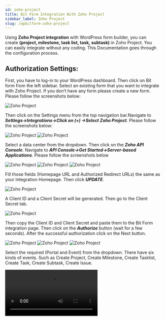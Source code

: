 ```yaml
---
id: zoho-project
title: Bit Form Integration With Zoho Project 
sidebar_label: Zoho Project
slug: /wpbitform-zoho-project
---
```




Using **Zoho Project integration** with WordPress form builder, you can create **(project, milestone, task list, task, subtask)** in Zoho Project. You can easily integrate without any coding. This Documentation goes through the configuration process. 


## Authorization Settings:

First, you have to log-in to your WordPress dashboard. Then click on Bit form from the left sidebar. Select an existing form that you want to integrate with Zoho Project. If you don’t have any form please create a new form. Please follow the screenshots below:

<Image src="Zoho Project/1.create_form" alt="Zoho Project" w="1020" h="350" />

Then click on the Settings menu from the top navigation bar.Navigate to ***Settings->Integrations->Click on (+) ->Select Zoho Project***. Please follow the screenshots below:

<Image src="Zoho Project/2.Homepage" alt="Zoho Project" w="1020" h="350" />

<Image src="Zoho Project/3.Bit-Form-to-Zoho-Project-integration-select" alt="Zoho Project" w="1020" h="350" />

Select a data center from the dropdown. Then click on the ***Zoho API Console***. Navigate to ***API Console->Get Started->Server-based Applications***. Please follow the screenshots below

<Image src="Zoho Project/4.Bit-Form-to-Zoho-Project-api-console" alt="Zoho Project" w="1020" h="350" />

<Image src="Zoho Project/5.GetStarted" alt="Zoho Project" w="1020" h="350" />

<Image src="Zoho Project/6.api-console-server-based"  alt="Zoho Project" w="1020" h="350" />

Fill those fields (Homepage URL and Authorized Redirect URLs) the same as your Integration Homepage. Then click ***UPDATE***.

<Image src="Zoho Project/7.Bit-Form-to-Zoho-Project-client-details"  alt="Zoho Project" w="1020" h="350" />

A Client ID and a Client Secret will be generated. Then go to the Client Secret tab.

<Image src="Zoho Project/8.Bit-Form-to-Zoho-Project-client-secret"  alt="Zoho Project" w="1020" h="350" />

Then copy the Client ID and Client Secret and paste them to the Bit Form integration page. Then click on the ***Authorize*** button (wait for a few seconds). After the successful authorization click on the Next button.

<Image src="Zoho Project/9.Bit-Form-to-Zoho-Project-integration-homepage"  alt="Zoho Project" w="1020" h="350" />

<Image src="Zoho Project/10.Bit-Form-to-Zoho-Project-select"  alt="Zoho Project" w="1020" h="350" />

<Image src="Zoho Project/11.Bit-Form-to-Zoho-Project-integration-authorization"  alt="Zoho Project" w="1020" h="350" />

Select the required (Portal and Event) from the dropdown. There have six kinds of events. Such as Create Project, Create Milestone, Create Tasklist, Create Task, Create Subtask, Create Issue.  

<Video src="12.Bit-Form-to-Zoho-project-field-map" alt="Zoho Project" w="1020" h="350" />

## Event

### 1. Create Project

<Video youtube src="CaxLekQ-xVY" />

 Select the Create Project event from the dropdown. Then map the mandatory field. Map all the needed fields to the corresponding fields in your form. To map more fields, click on the (+). The form fields that are relevant to the selected field would be listed in the drop-down under Bit Forms.

 **Project Actions:**

  - Project Owner-> By selecting this option you can add a project owner to your project. It’s mandatory to select a project owner for creating a project in the Zoho project.

  - Notice: Do not assign project owners as project users.

  - Task Layout-> Select a layout for your project. It’s a mandatory action.
   
  - Project Access-> By selecting this option you can change the access control of your project. There are two types of project access. One is Private and the other one is Public. Set the project access to Private if you want the project can be accessed only by the project users in the selected project. If you set it to the Public, the project will be followed and viewed by all the portal users.

  - Project User-> You can assign users for your project.

  - Group Name-> You can assign a group for your project.

  - Project Tags->  You can assign tags name with your project.

### 2. Create Milestone

<Video youtube src="n1OlWZMGOPM" />

Select the Create Milestone event from the dropdown. Then select a project from the dropdown if you had already an existing project. If you don’t have any existing projects, you have to create a new project. To create a new project please follow the above create project actions.

Then map the mandatory field. Map all the needed fields to the corresponding fields in your form. To map more fields, click on the (+). The form fields that are relevant to the selected field would be listed in the drop-down under Bit Forms.

**Milestone Actions:**

 - Milestone Owner-> By selecting this option you can add a milestone owner to your project. It’s mandatory to select a milestone owner for creating a milestone in your project.

 - Milestone Flag-> Add a Milestone Flag for your milestone. There are two types of milestone flag. One is External and the other is Internal. External milestone will be visible to both the client and project users. Internal milestone will be visible only to the project users. It’s a mandatory action.

 - Milestone Tags-> Add a tag for milestone. 

### 3. Create Tasklist

<Video youtube src="3nEht9WAQsM" />

Select the Create Tasklist event from the dropdown. Then select a project from the dropdown if you have already an existing project. If you don’t have any existing projects, you have to create a new project. To create a new project please follow the above create project actions.

You can also assign a tasklist under a milestone. For this, you have to select a milestone from the dropdown if you had already existing milestone. If you don’t have any existing milestones, you have to create a new milestone. To create a new milestone please follow the above create milestone actions.

Then map the mandatory field. Map all the needed fields to the corresponding fields in your form. To map more fields, click on the (+). The form fields that are relevant to the selected field would be listed in the drop-down under Bit Forms.

**Tasklist Actions:**

 - Tasklist Flag-> Add a Tasklist Flag for your milestone. There are two types of tasklist flags. One is External and the other is Internal. The external tasklist will be visible to both the client and project users. The internal tasklist will be visible only to the project users. It’s a mandatory action.

 - Tasklist Tag->  Add  tags for tasklist. 

### 4. Create Task 

Select the Create Task event from the dropdown. Then select a project from the dropdown if you had already existing project. If you don’t have any existing projects, you have to create a new project. To create a new project please follow the above Create Project actions.

You can also assign a task under a milestone. For this, you have to select a milestone from the dropdown if you had already existing milestone. If you don’t have any existing milestones, you have to create a new milestone. To create a new milestone please follow the above Create Milestone actions.

You can also assign a task under a tasklist. For this, at first, you have to select a tasklist flag. Then you have to select a tasklist if you had already existing tasklist. If you don’t have any existing tasklist, you have to create a new tasklist. To create a new tasklist please follow the above Create Tasklist actions.

Then map the mandatory field. Map all the needed fields to the corresponding fields in your form. To map more fields, click on the (+). The form fields that are relevant to the selected field would be listed in the drop-down under Bit Forms.

**Task Actions:**

 - Task Owner-> Add a Task Owner by selecting this action. It’s a mandatory action.

 - Task Attachments-> Add attachments for task.

 - Task Time log-> 
   Select Date 
   Billing Status
   Enter Hours
   Set Start & End Time
   User
   Notes:       
   - Task Recurrence-> You can create a task and recreate it anytime using the Recurring functionality in Zoho Projects. When the same set of tasks are repeated after a couple of days, months and year, you can set it as a recurring task so that it automatically gets recreated after a designated period of time. You can set recurring details for a task while creating or editing a task.
   - Task Remainder-> Working on multiple tasks can be tedious and you can lose track of your work. Task reminders can help you stay on top of your work by sending timely emails. With task reminders in Zoho Projects, you don’t miss a single task.
      - Daily: The reminder mail will be sent to task owners daily till the due date.
      - On due date:A reminder mail will be sent to the specified users on or before the due date.
      - Day(s) before due date:A reminder mail will be sent before the due date based on the day(s) specified.
   - Task Tags-> Add tags with task. 

### 5. Create Subtask

<Video youtube src="JpyxmCcQ0OY" />

Select the Create Subtask event from the dropdown. Then select a project from the dropdown if you had already existed project. If you don’t have any existing projects, you have to create a new project. To create a new project please follow the above Create Project actions.

To create a subtask you have to select a task from the dropdown if you had already existed task. If you don’t have any existing tasks, you have to create a new task. To create a new task please follow the above Create Task actions.

You can also assign a subtask under a task milestone. For this, you have to select a milestone from the dropdown if you had already existed milestone. If you don’t have any existing milestones, you have to create a new milestone. To create a new milestone please follow the above Create Milestone actions.

 - You can also assign a subtask under the task of tasklist. For this, at first, you have to select a tasklist flag. There are two types of tasklist flags. One is External and the other is Internal. When you select External if any task remains under this flag all task list will be shown in the below dropdown. Then you have to select a task list if you had already existed tasklist. If you don’t have any existing tasklist, you have to create a new tasklist. To create a new tasklist please follow the above Create Tasklist actions.

 - Then map the mandatory field. Map all the needed fields to the corresponding fields in your form. To map more fields, click on the (+). The form fields that are relevant to the selected field would be listed in the drop-down under Bit Forms.

**Subtask Actions:**

 - Subtask Owner-> Add a Subtask Owner by selecting this action. It’s a mandatory action.

 - Subtask Attachments-> Add assignments for subtask.

 - Subtask Tags-> Add tags for subtask. 

### 6. Create Issue 

<Video youtube src="cQWT1eOXaTs" />

Select the Create Issue event from the dropdown. Then select a project from the dropdown if you had already an existing project. If you don’t have any existing projects, you have to create a new project. To create a new project please follow the above create project actions.

Then map the mandatory field.

You can also create a task under a milestone. For this, you have to select a milestone from the dropdown if you had already existed milestone. If you don’t have any existing milestones, you have to create a new milestone. To create a new milestone please follow the above Create Milestone actions.

Then map the mandatory field. Map all the needed fields to the corresponding fields in your form. To map more fields, click on the (+). The form fields that are relevant to the selected field would be listed in the drop-down under Bit Forms.

**Issue Actions:**

 - Issue Owner-> By selecting this option you can add an issue owner. It’s mandatory to select an issue owner for creating an issue.

 - Issue Flag-> Add an issue Flag for your milestone. There are two types of issue flag. One is External and the other is Internal. The external issue will be visible to both the client and project users. The internal issue will be visible only to the project users. It’s a mandatory action.

 - Issue Followers-> Select Issue Followers to add project users to the issue.

 - Issue Severity  

 - Issue Classification

 - Issue Module

 - Issue Priority

 - Issue Attachments

 - Issue Tags

Map all the fields, select the necessary Actions to be performed on integration, and then click on the ***Save*** button to save your settings.

In the end, create a Workflow for triggering the integration. Select the integration which you created before.

<Video src="13.Bit-Form-to-Zoho-project-workflow" alt="Zoho Desk" w="1020" h="400" />

You can find all the video tutorial related to Zoho Projec here :

https://www.youtube.com/playlist?list=PL7c6CDwwm-AJoFFks8-X5HhaM19_W9y3j




